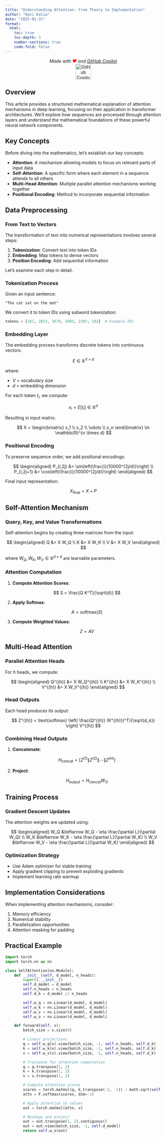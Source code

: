 ```yaml
---
title: "Understanding Attention: From Theory to Implementation"
author: "Ravi Kalia"
date: "2025-01-31"
format:
  html:
    toc: true
    toc-depth: 3
    number-sections: true
    code-fold: false
---
```


<p style="text-align: center;">
  <em>Made with <span style="color: red;">❤️</span> and <a href="https://github.com/features/copilot" target="_blank">GitHub Copilot</a></em>
  <br>
  <img src="https://github.githubassets.com/images/icons/emoji/octocat.png" alt="GitHub Copilot Logo" width="50">
</p>

## Overview {.unnumbered}

This article provides a structured mathematical explanation of attention mechanisms in deep learning, focusing on their application in transformer architectures. We'll explore how sequences are processed through attention layers and understand the mathematical foundations of these powerful neural network components.

## Key Concepts

Before diving into the mathematics, let's establish our key concepts:

- **Attention**: A mechanism allowing models to focus on relevant parts of input data
- **Self-Attention**: A specific form where each element in a sequence attends to all others
- **Multi-Head Attention**: Multiple parallel attention mechanisms working together
- **Positional Encoding**: Method to incorporate sequential information

## Data Preprocessing

### From Text to Vectors

The transformation of text into numerical representations involves several steps:

1. **Tokenization**: Convert text into token IDs
2. **Embedding**: Map tokens to dense vectors
3. **Position Encoding**: Add sequential information

Let's examine each step in detail.

### Tokenization Process

Given an input sentence:

```text
"The cat sat on the mat"
```

We convert it to token IDs using subword tokenization:

```python
tokens = [101, 2023, 3679, 2003, 2307, 102]  # Example IDs
```

### Embedding Layer

The embedding process transforms discrete tokens into continuous vectors:

$$
E \in \mathbb{R}^{V \times d}
$$

where:

- $V$ = vocabulary size
- $d$ = embedding dimension

For each token $t_i$, we compute:

$$
x_i = E[t_i] \in \mathbb{R}^d
$$

Resulting in input matrix:

$$
X = \begin{bmatrix}
x_1 \\
x_2 \\
\vdots \\
x_n
\end{bmatrix} \in \mathbb{R}^{n \times d}
$$

### Positional Encoding

To preserve sequence order, we add positional encodings:

$$
\begin{aligned}
P_{i,2j} &= \sin\left(\frac{i}{10000^{2j/d}}\right) \\
P_{i,2j+1} &= \cos\left(\frac{i}{10000^{2j/d}}\right)
\end{aligned}
$$

Final input representation:

$$
X_{\text{final}} = X + P
$$

## Self-Attention Mechanism

### Query, Key, and Value Transformations

Self-attention begins by creating three matrices from the input:

$$
\begin{aligned}
Q &= X W_Q \\
K &= X W_K \\
V &= X W_V
\end{aligned}
$$

where $W_Q, W_K, W_V \in \mathbb{R}^{d \times d}$ are learnable parameters.

### Attention Computation

1. **Compute Attention Scores**:

   $$
   S = \frac{Q K^T}{\sqrt{d}}
   $$

2. **Apply Softmax**:

   $$
   A = \text{softmax}(S)
   $$

3. **Compute Weighted Values**:

   $$
   Z = A V
   $$

## Multi-Head Attention

### Parallel Attention Heads

For $h$ heads, we compute:

$$
\begin{aligned}
Q^{(h)} &= X W_Q^{(h)} \\
K^{(h)} &= X W_K^{(h)} \\
V^{(h)} &= X W_V^{(h)}
\end{aligned}
$$

### Head Outputs

Each head produces its output:

$$
Z^{(h)} = \text{softmax} \left( \frac{Q^{(h)} (K^{(h)})^T}{\sqrt{d_k}} \right) V^{(h)}
$$

### Combining Head Outputs

1. **Concatenate**:

   $$
   H_{\text{concat}} = [Z^{(1)} \| Z^{(2)} \| \cdots \| Z^{(H)}]
   $$

2. **Project**:

   $$
   H_{\text{output}} = H_{\text{concat}} W_O
   $$

## Training Process

### Gradient Descent Updates

The attention weights are updated using:

$$
\begin{aligned}
W_Q &\leftarrow W_Q - \eta \frac{\partial L}{\partial W_Q} \\
W_K &\leftarrow W_K - \eta \frac{\partial L}{\partial W_K} \\
W_V &\leftarrow W_V - \eta \frac{\partial L}{\partial W_K}
\end{aligned}
$$

### Optimization Strategy

- Use Adam optimizer for stable training
- Apply gradient clipping to prevent exploding gradients
- Implement learning rate warmup

## Implementation Considerations

When implementing attention mechanisms, consider:

1. Memory efficiency
2. Numerical stability
3. Parallelization opportunities
4. Attention masking for padding

## Practical Example

```python
import torch
import torch.nn as nn

class SelfAttention(nn.Module):
    def __init__(self, d_model, n_heads):
        super().__init__()
        self.d_model = d_model
        self.n_heads = n_heads
        self.d_k = d_model // n_heads

        self.w_q = nn.Linear(d_model, d_model)
        self.w_k = nn.Linear(d_model, d_model)
        self.w_v = nn.Linear(d_model, d_model)
        self.w_o = nn.Linear(d_model, d_model)

    def forward(self, x):
        batch_size = x.size(0)

        # Linear projections
        q = self.w_q(x).view(batch_size, -1, self.n_heads, self.d_k)
        k = self.w_k(x).view(batch_size, -1, self.n_heads, self.d_k)
        v = self.w_v(x).view(batch_size, -1, self.n_heads, self.d_k)

        # Transpose for attention computation
        q = q.transpose(1, 2)
        k = k.transpose(1, 2)
        v = v.transpose(1, 2)

        # Compute attention scores
        scores = torch.matmul(q, k.transpose(-2, -1)) / math.sqrt(self.d_k)
        attn = F.softmax(scores, dim=-1)

        # Apply attention to values
        out = torch.matmul(attn, v)

        # Reshape and project
        out = out.transpose(1, 2).contiguous()
        out = out.view(batch_size, -1, self.d_model)
        return self.w_o(out)
```
